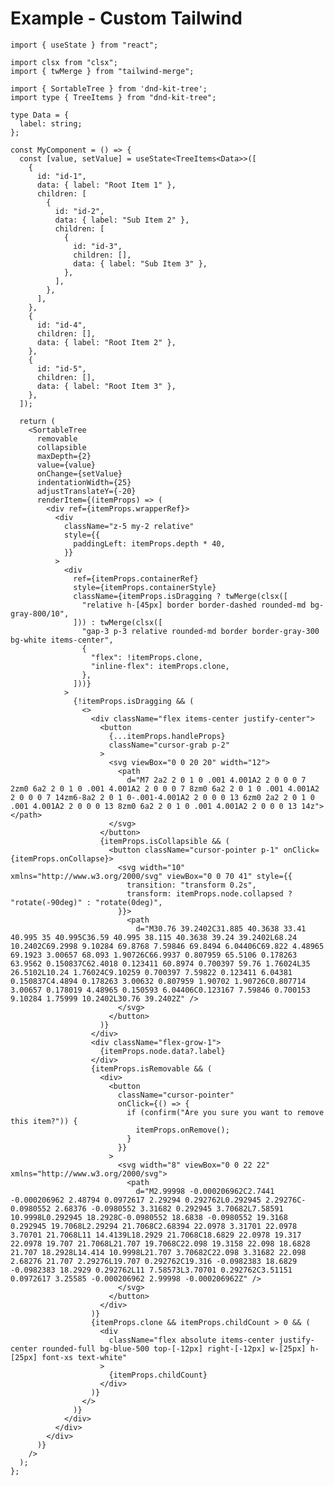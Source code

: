 
<Meta title="Example - Custom Tailwind" />

# Example - Custom Tailwind

```tsx
import { useState } from "react";

import clsx from "clsx";
import { twMerge } from "tailwind-merge";

import { SortableTree } from 'dnd-kit-tree';
import type { TreeItems } from "dnd-kit-tree";

type Data = {
  label: string;
};

const MyComponent = () => {
  const [value, setValue] = useState<TreeItems<Data>>([
    {
      id: "id-1",
      data: { label: "Root Item 1" },
      children: [
        {
          id: "id-2",
          data: { label: "Sub Item 2" },
          children: [
            {
              id: "id-3",
              children: [],
              data: { label: "Sub Item 3" },
            },
          ],
        },
      ],
    },
    {
      id: "id-4",
      children: [],
      data: { label: "Root Item 2" },
    },
    {
      id: "id-5",
      children: [],
      data: { label: "Root Item 3" },
    },
  ]);

  return (
    <SortableTree
      removable
      collapsible
      maxDepth={2}
      value={value}
      onChange={setValue}
      indentationWidth={25}
      adjustTranslateY={-20}
      renderItem={(itemProps) => (
        <div ref={itemProps.wrapperRef}>
          <div
            className="z-5 my-2 relative"
            style={{
              paddingLeft: itemProps.depth * 40,
            }}
          >
            <div
              ref={itemProps.containerRef}
              style={itemProps.containerStyle}
              className={itemProps.isDragging ? twMerge(clsx([
                "relative h-[45px] border border-dashed rounded-md bg-gray-800/10",
              ])) : twMerge(clsx([
                "gap-3 p-3 relative rounded-md border border-gray-300 bg-white items-center",
                {
                  "flex": !itemProps.clone,
                  "inline-flex": itemProps.clone,
                },
              ]))}
            >
              {!itemProps.isDragging && (
                <>
                  <div className="flex items-center justify-center">
                    <button
                      {...itemProps.handleProps}
                      className="cursor-grab p-2"
                    >
                      <svg viewBox="0 0 20 20" width="12">
                        <path
                          d="M7 2a2 2 0 1 0 .001 4.001A2 2 0 0 0 7 2zm0 6a2 2 0 1 0 .001 4.001A2 2 0 0 0 7 8zm0 6a2 2 0 1 0 .001 4.001A2 2 0 0 0 7 14zm6-8a2 2 0 1 0-.001-4.001A2 2 0 0 0 13 6zm0 2a2 2 0 1 0 .001 4.001A2 2 0 0 0 13 8zm0 6a2 2 0 1 0 .001 4.001A2 2 0 0 0 13 14z"></path>
                      </svg>
                    </button>
                    {itemProps.isCollapsible && (
                      <button className="cursor-pointer p-1" onClick={itemProps.onCollapse}>
                        <svg width="10" xmlns="http://www.w3.org/2000/svg" viewBox="0 0 70 41" style={{
                          transition: "transform 0.2s",
                          transform: itemProps.node.collapsed ? "rotate(-90deg)" : "rotate(0deg)",
                        }}>
                          <path
                            d="M30.76 39.2402C31.885 40.3638 33.41 40.995 35 40.995C36.59 40.995 38.115 40.3638 39.24 39.2402L68.24 10.2402C69.2998 9.10284 69.8768 7.59846 69.8494 6.04406C69.822 4.48965 69.1923 3.00657 68.093 1.90726C66.9937 0.807959 65.5106 0.178263 63.9562 0.150837C62.4018 0.123411 60.8974 0.700397 59.76 1.76024L35 26.5102L10.24 1.76024C9.10259 0.700397 7.59822 0.123411 6.04381 0.150837C4.4894 0.178263 3.00632 0.807959 1.90702 1.90726C0.807714 3.00657 0.178019 4.48965 0.150593 6.04406C0.123167 7.59846 0.700153 9.10284 1.75999 10.2402L30.76 39.2402Z" />
                        </svg>
                      </button>
                    )}
                  </div>
                  <div className="flex-grow-1">
                    {itemProps.node.data?.label}
                  </div>
                  {itemProps.isRemovable && (
                    <div>
                      <button
                        className="cursor-pointer"
                        onClick={() => {
                          if (confirm("Are you sure you want to remove this item?")) {
                            itemProps.onRemove();
                          }
                        }}
                      >
                        <svg width="8" viewBox="0 0 22 22" xmlns="http://www.w3.org/2000/svg">
                          <path
                            d="M2.99998 -0.000206962C2.7441 -0.000206962 2.48794 0.0972617 2.29294 0.292762L0.292945 2.29276C-0.0980552 2.68376 -0.0980552 3.31682 0.292945 3.70682L7.58591 10.9998L0.292945 18.2928C-0.0980552 18.6838 -0.0980552 19.3168 0.292945 19.7068L2.29294 21.7068C2.68394 22.0978 3.31701 22.0978 3.70701 21.7068L11 14.4139L18.2929 21.7068C18.6829 22.0978 19.317 22.0978 19.707 21.7068L21.707 19.7068C22.098 19.3158 22.098 18.6828 21.707 18.2928L14.414 10.9998L21.707 3.70682C22.098 3.31682 22.098 2.68276 21.707 2.29276L19.707 0.292762C19.316 -0.0982383 18.6829 -0.0982383 18.2929 0.292762L11 7.58573L3.70701 0.292762C3.51151 0.0972617 3.25585 -0.000206962 2.99998 -0.000206962Z" />
                        </svg>
                      </button>
                    </div>
                  )}
                  {itemProps.clone && itemProps.childCount > 0 && (
                    <div
                      className="flex absolute items-center justify-center rounded-full bg-blue-500 top-[-12px] right-[-12px] w-[25px] h-[25px] font-xs text-white"
                    >
                      {itemProps.childCount}
                    </div>
                  )}
                </>
              )}
            </div>
          </div>
        </div>
      )}
    />
  );
};
```
